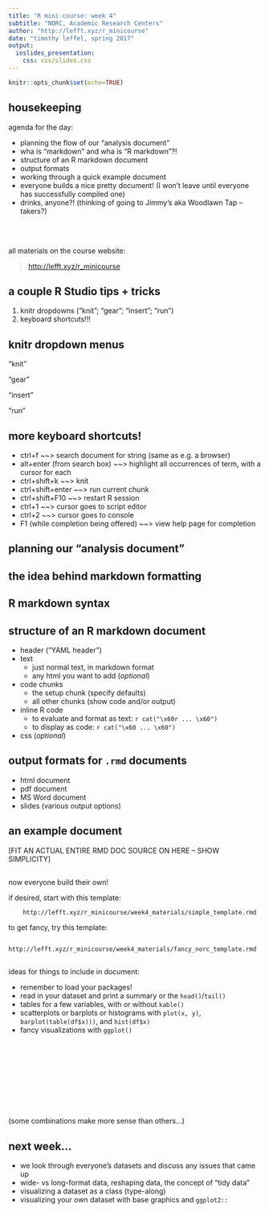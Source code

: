 ```yaml
---
title: "R mini-course: week 4"
subtitle: "NORC, Academic Research Centers"
author: "http://lefft.xyz/r_minicourse"
date: "timothy leffel, spring 2017"
output: 
  ioslides_presentation:
    css: css/slides.css
---
```



```r
knitr::opts_chunk$set(echo=TRUE)
```


## housekeeping

agenda for the day:

- planning the flow of our "analysis document"
- wha is "markdown" and wha is "R markdown"?!
- structure of an R markdown document
- output formats
- working through a quick example document
- everyone builds a nice pretty document! (I won't leave until everyone has successfully compiled one)
- drinks, anyone?! (thinking of going to Jimmy's aka Woodlawn Tap -- takers?)

<br><br>

all materials on the course website: 

> [http://lefft.xyz/r_minicourse](http://lefft.xyz/r_minicourse)



## a couple R Studio tips + tricks


1. knitr dropdowns ("knit"; "gear"; "insert"; "run")
2. keyboard shortcuts!!!


## knitr dropdown menus

"knit"

"gear"

"insert"

"run"



## more keyboard shortcuts!

- ctrl+f ~~> search document for string (same as e.g. a browser)
- alt+enter (from search box) ~~> highlight all occurrences of term, with a cursor for each
- ctrl+shift+k ~~> knit
- ctrl+shift+enter ~~> run current chunk
- ctrl+shift+F10 ~~> restart R session
- ctrl+1 ~~> cursor goes to script editor
- ctrl+2 ~~> cursor goes to console
- F1 (while completion being offered) ~~> view help page for completion


## planning our "analysis document"


## the idea behind markdown formatting


## R markdown syntax 



## structure of an R markdown document

+ header ("YAML header")
+ text 
    - just normal text, in markdown format 
    - any html you want to add (*optional*)
+ code chunks
    - the setup chunk (specify defaults)
    - all other chunks (show code and/or output)
+ inline R code
    - to evaluate and format as text: `r cat("\x60r ... \x60")`
    - to display as code: `r cat("\x60 ... \x60")`
+ css (*optional*) <!-- , as html or external style file -->


## output formats for `.rmd` documents

- html document
- pdf document
- MS Word document
- slides (various output options)


## an example document

[FIT AN ACTUAL ENTIRE RMD DOC SOURCE ON HERE -- SHOW SIMPLICITY]


## 

now everyone build their own!

if desired, start with this template: 

        http://lefft.xyz/r_minicourse/week4_materials/simple_template.rmd

to get fancy, try this template:

        http://lefft.xyz/r_minicourse/week4_materials/fancy_norc_template.rmd


## 

ideas for things to include in document:

- remember to load your packages!
- read in your dataset and print a summary or the `head()`/`tail()`
- tables for a few variables, with or without `kable()` 
- scatterplots or barplots or histograms with `plot(x, y)`, `barplot(table(df$x)))`, and `hist(df$x)`
- fancy visualizations with `ggplot()`


<br><br><br><br><br><br><br><br>

(some combinations make more sense than others...)

## next week...


- we look through everyone's datasets and discuss any issues that came up
- wide- vs long-format data, reshaping data, the concept of "tidy data"
- visualizing a dataset as a class (type-along)
- visualizing your own dataset with base graphics and `ggplot2::`






<style>
.prettyprint {
  font-size: 18px;
}
.col2 {
 float:left;
}
</style>

